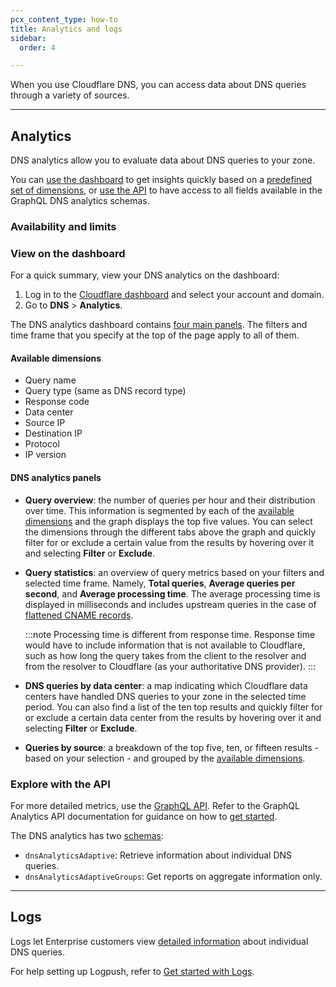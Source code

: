 ```yaml
---
pcx_content_type: how-to
title: Analytics and logs
sidebar:
  order: 4

---
```



When you use Cloudflare DNS, you can access data about DNS queries through a variety of sources.

---

## Analytics

DNS analytics allow you to evaluate data about DNS queries to your zone.

You can [use the dashboard](#view-on-the-dashboard) to get insights quickly based on a [predefined set of dimensions](#available-dimensions), or [use the API](#explore-with-the-api) to have access to all fields available in the GraphQL DNS analytics schemas.

### Availability and limits

<FeatureTable id="dns.dns_analytics" />

### View on the dashboard

For a quick summary, view your DNS analytics on the dashboard:

1. Log in to the [Cloudflare dashboard](https://dash.cloudflare.com/login) and select your account and domain.
2. Go to **DNS** > **Analytics**.

The DNS analytics dashboard contains [four main panels](#dns-analytics-panels). The filters and time frame that you specify at the top of the page apply to all of them.

#### Available dimensions

- Query name
- Query type (same as DNS record type)
- Response code
- Data center
- Source IP
- Destination IP
- Protocol
- IP version

#### DNS analytics panels

- **Query overview**: the number of queries per hour and their distribution over time. This information is segmented by each of the [available dimensions](#available-dimensions) and the graph displays the top five values. You can select the dimensions through the different tabs above the graph and quickly filter for or exclude a certain value from the results by hovering over it and selecting **Filter** or **Exclude**.

- **Query statistics**: an overview of query metrics based on your filters and selected time frame. Namely, **Total queries**, **Average queries per second**, and **Average processing time**. The average processing time is displayed in milliseconds and includes upstream queries in the case of [flattened CNAME records](/dns/cname-flattening/).

  :::note
  Processing time is different from response time. Response time would have to include information that is not available to Cloudflare, such as how long the query takes from the client to the resolver and from the resolver to Cloudflare (as your authoritative DNS provider).
  :::

- **DNS queries by data center**: a map indicating which Cloudflare data centers have handled DNS queries to your zone in the selected time period. You can also find a list of the ten top results and quickly filter for or exclude a certain data center from the results by hovering over it and selecting **Filter** or **Exclude**.

- **Queries by source**: a breakdown of the top five, ten, or fifteen results - based on your selection - and grouped by the [available dimensions](#available-dimensions).


### Explore with the API

For more detailed metrics, use the [GraphQL API](/analytics/graphql-api/). Refer to the GraphQL Analytics API documentation for guidance on how to [get started](/analytics/graphql-api/getting-started/).

The DNS analytics has two [schemas](/analytics/graphql-api/getting-started/querying-basics/):

* `dnsAnalyticsAdaptive`: Retrieve information about individual DNS queries.
* `dnsAnalyticsAdaptiveGroups`: Get reports on aggregate information only.

---

## Logs

Logs let Enterprise customers view [detailed information](/logs/reference/log-fields/zone/dns_logs/) about individual DNS queries.

For help setting up Logpush, refer to [Get started with Logs](/logs/get-started/).

